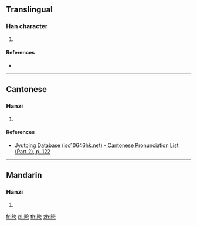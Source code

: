 {{character info/new}}
==Translingual==

===Han character===
{{Han char|rn=72|rad=日|as=06|sn=10|four=64027|canj=AKMS|ids=⿰日夸}}

# {{defn|Han|sort=日06}}

====References====
* {{Han ref|kx=0494.290|dkj=13896|hdz=21506.100|uh=6647|ud=26183|bh=D1D5|bd=53717}}

----

==Cantonese==

===Hanzi===
{{yue-hanzi|jyut=[[heoi1]]|y=heui1}}

# {{defn|lang=yue|sort=日06}}

====References====
* [http://www.iso10646hk.net/jp/document/download.jsp Jyutping Database (iso10646hk.net) - Cantonese Pronunciation List (Part 2), p. 122]

----

==Mandarin==

===Hanzi===
{{cmn-hanzi|pin=[[xū]] ([[xu1]])|wg=hsü<sup>1</sup>}}

# {{defn|lang=cmn|sort=日06}}

[[fr:晇]]
[[pl:晇]]
[[th:晇]]
[[zh:晇]]